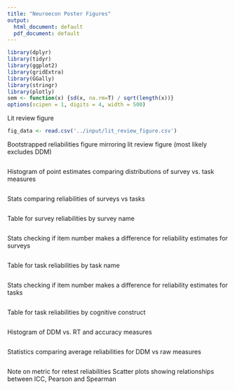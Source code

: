 ```yaml
---
title: "Neuroecon Poster Figures"
output:
  html_document: default
  pdf_document: default
---
```


```r
library(dplyr)
library(tidyr)
library(ggplot2)
library(gridExtra)
library(GGally)
library(stringr)
library(plotly)
sem <- function(x) {sd(x, na.rm=T) / sqrt(length(x))}
options(scipen = 1, digits = 4, width = 500)
```

Lit review figure

```r
fig_data <- read.csv('../input/lit_review_figure.csv')

```

Bootstrapped reliabilities figure mirroring lit review figure
(most likely excludes DDM)

```r

```

Histogram of point estimates comparing distributions of survey vs. task measures

```r

```

Stats comparing reliabilities of surveys vs tasks

```r

```

Table for survey reliabilities by survey name

```r

```

Stats checking if item number makes a difference for reliability estimates for surveys

```r

```

Table for task reliabilities by task name

```r

```

Stats checking if item number makes a difference for reliability estimates for tasks

```r

```

Table for task reliabilities by cognitive construct

```r

```

Histogram of DDM vs. RT and accuracy measures

```r

```

Statistics comparing average reliabilities for DDM vs raw measures

```r

```

Note on metric for retest reliabilities
Scatter plots showing relationships between ICC, Pearson and Spearman

```r

```